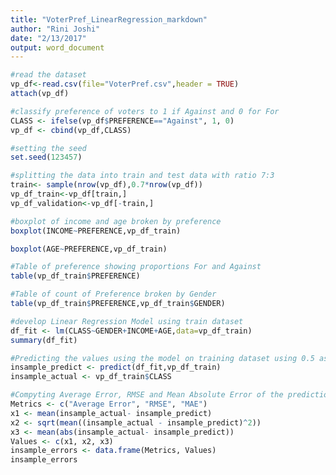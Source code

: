 ```yaml
---
title: "VoterPref_LinearRegression_markdown"
author: "Rini Joshi"
date: "2/13/2017"
output: word_document
---
```



```r

#read the dataset
vp_df<-read.csv(file="VoterPref.csv",header = TRUE)
attach(vp_df)

#classify preference of voters to 1 if Against and 0 for For
CLASS <- ifelse(vp_df$PREFERENCE=="Against", 1, 0)
vp_df <- cbind(vp_df,CLASS)

#setting the seed
set.seed(123457)

#splitting the data into train and test data with ratio 7:3
train<- sample(nrow(vp_df),0.7*nrow(vp_df))
vp_df_train<-vp_df[train,]
vp_df_validation<-vp_df[-train,]

```

```r

#boxplot of income and age broken by preference
boxplot(INCOME~PREFERENCE,vp_df_train)

boxplot(AGE~PREFERENCE,vp_df_train)

#Table of preference showing proportions For and Against
table(vp_df_train$PREFERENCE)

#Table of count of Preference broken by Gender
table(vp_df_train$PREFERENCE,vp_df_train$GENDER)

```

```r

#develop Linear Regression Model using train dataset
df_fit <- lm(CLASS~GENDER+INCOME+AGE,data=vp_df_train)
summary(df_fit)

#Predicting the values using the model on training dataset using 0.5 as cutoff
insample_predict <- predict(df_fit,vp_df_train)
insample_actual <- vp_df_train$CLASS

#Compyting Average Error, RMSE and Mean Absolute Error of the prediction
Metrics <- c("Average Error", "RMSE", "MAE")
x1 <- mean(insample_actual- insample_predict)
x2 <- sqrt(mean((insample_actual - insample_predict)^2))
x3 <- mean(abs(insample_actual- insample_predict))
Values <- c(x1, x2, x3)
insample_errors <- data.frame(Metrics, Values)
insample_errors
```

